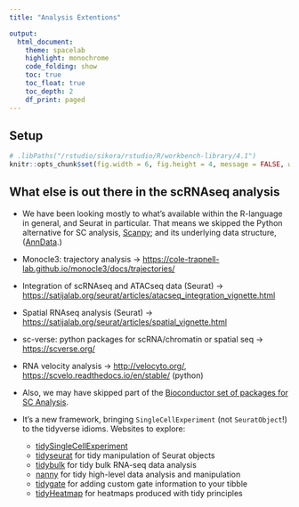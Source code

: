 ```yaml
---
title: "Analysis Extentions"

output:
  html_document:
    theme: spacelab
    highlight: monochrome
    code_folding: show
    toc: true
    toc_float: true
    toc_depth: 2
    df_print: paged
---
```


## Setup

```r
# .libPaths("/rstudio/sikora/rstudio/R/workbench-library/4.1")
knitr::opts_chunk$set(fig.width = 6, fig.height = 4, message = FALSE, warning = FALSE, tidy = TRUE, tidy.opts = list(width.cutoff = 70))
```

## What else is out there in the scRNAseq analysis

-   We have been looking mostly to what's available within the R-language in general, and Seurat in particular. That means we skipped the Python alternative for SC analysis, [Scanpy](https://scanpy.readthedocs.io/); and its underlying data structure, ([AnnData](http://anndata.org/).)

-   Monocle3: trajectory analysis -> <https://cole-trapnell-lab.github.io/monocle3/docs/trajectories/>

-   Integration of scRNAseq and ATACseq data (Seurat) -> <https://satijalab.org/seurat/articles/atacseq_integration_vignette.html>

-   Spatial RNAseq analysis (Seurat) -> <https://satijalab.org/seurat/articles/spatial_vignette.html>

-   sc-verse: python packages for scRNA/chromatin or spatial seq -> <https://scverse.org/>

-   RNA velocity analysis -> <http://velocyto.org/>, <https://scvelo.readthedocs.io/en/stable/> (python)

-   Also, we may have skipped part of the [Bioconductor set of packages for SC Analysis](http://bioconductor.org/books/release/OSCA).

-   It's a new framework, bringing `SingleCellExperiment` (not `SeuratObject`!) to the tidyverse idioms. Websites to explore:

    -   [tidySingleCellExperiment](https://stemangiola.github.io/tidySingleCellExperiment/)
    -   [tidyseurat](https://stemangiola.github.io/tidyseurat/) for tidy manipulation of Seurat objects
    -   [tidybulk](https://stemangiola.github.io/tidybulk/) for tidy bulk RNA-seq data analysis
    -   [nanny](https://github.com/stemangiola/nanny) for tidy high-level data analysis and manipulation
    -   [tidygate](https://github.com/stemangiola/tidygate) for adding custom gate information to your tibble
    -   [tidyHeatmap](https://stemangiola.github.io/tidyHeatmap/) for heatmaps produced with tidy principles
